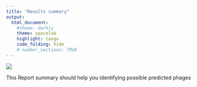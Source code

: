 ```yaml
---
title: "Results summary"
output:
  html_document:
    #theme: darkly
    theme: spacelab
    highlight: tango
    code_folding: hide
    # number_sections: TRUE
---
```

![](logo-wtp_small.png)

This Report summary should help you identifying possible predicted phages